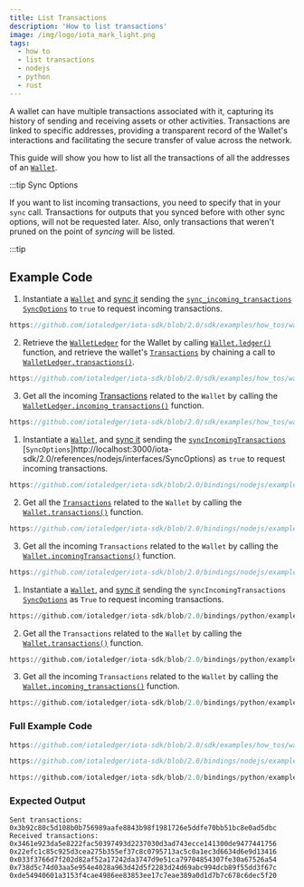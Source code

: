 ```yaml
---
title: List Transactions
description: 'How to list transactions'
image: /img/logo/iota_mark_light.png
tags:
  - how to
  - list transactions
  - nodejs
  - python
  - rust
---
```



A wallet can have multiple transactions associated with it, capturing its history of sending and receiving assets
or other activities. Transactions are linked to specific addresses, providing a transparent record of the Wallet's
interactions and facilitating the secure transfer of value across the network.

This guide will show you how to list all the transactions of all the addresses of an
[`Wallet`](../../references/nodejs/classes/Wallet.md).

:::tip Sync Options

If you want to list incoming transactions, you need to specify that in your `sync` call.
Transactions for outputs that you synced before with other sync options, will not be requested later.
Also, only transactions that weren't pruned on the point of _syncing_ will be listed.

:::tip

## Example Code

<Tabs groupId="language" queryString>
<TabItem value="rust" label="Rust">

1. Instantiate a [`Wallet`](file:///home/lucas/Documents/IOTA/iota-sdk/target/doc/iota_sdk/wallet/core/struct.Wallet.html)
    and [sync it](./check-balance.mdx) sending the [`sync_incoming_transactions`](file:///home/lucas/Documents/IOTA/iota-sdk/target/doc/iota_sdk/wallet/struct.SyncOptions.html#structfield.sync_incoming_transactions)
    [`SyncOptions`](file:///home/lucas/Documents/IOTA/iota-sdk/target/doc/iota_sdk/wallet/struct.SyncOptions.html) to `true`
    to request incoming transactions.

<div className={'hide-code-block-extras'}>

```rust reference
https://github.com/iotaledger/iota-sdk/blob/2.0/sdk/examples/how_tos/wallet/list_transactions.rs#L28-L33
```

</div>

2. Retrieve the [`WalletLedger`](file:///home/lucas/Documents/IOTA/iota-sdk/target/doc/iota_sdk/wallet/core/struct.WalletLedger.html)
    for the Wallet by calling [`Wallet.ledger()`](file:///home/lucas/Documents/IOTA/iota-sdk/target/doc/iota_sdk/wallet/core/struct.Wallet.html#method.ledger)
    function, and retrieve the wallet's [`Transactions`](file:///home/lucas/Documents/IOTA/iota-sdk/target/doc/iota_sdk/types/block/payload/signed_transaction/struct.Transaction.html)
    by chaining a call to [`WalletLedger.transactions()`](file:///home/lucas/Documents/IOTA/iota-sdk/target/doc/iota_sdk/wallet/core/struct.WalletLedger.html#method.transactions).

<div className={'hide-code-block-extras'}>

```rust reference
https://github.com/iotaledger/iota-sdk/blob/2.0/sdk/examples/how_tos/wallet/list_transactions.rs#L37-L39
```

</div>

3. Get all the incoming [Transactions](file:///home/lucas/Documents/IOTA/iota-sdk/target/doc/iota_sdk/types/block/payload/signed_transaction/struct.Transaction.html)
    related to the `Wallet` by calling the
   [`WalletLedger.incoming_transactions()`](file:///home/lucas/Documents/IOTA/iota-sdk/target/doc/iota_sdk/wallet/core/struct.WalletLedger.html#method.incoming_transactions)
   function.

<div className={'hide-code-block-extras'}>

```rust reference
https://github.com/iotaledger/iota-sdk/blob/2.0/sdk/examples/how_tos/wallet/list_transactions.rs#L43-L45
```

</div>

</TabItem>
<TabItem value="typescript-node" label="Typescript (Node.js)">

1. Instantiate a [`Wallet`](file:///home/lucas/Documents/IOTA/iota-sdk/target/doc/iota_sdk/wallet/core/struct.Wallet.html),
    and [sync it](./check-balance.mdx) sending the [`syncIncomingTransactions`](http://localhost:3000/iota-sdk/2.0/references/nodejs/interfaces/SyncOptions/#syncincomingtransactions)
    [`SyncOptions`]http://localhost:3000/iota-sdk/2.0/references/nodejs/interfaces/SyncOptions) as `true`
    to request incoming transactions.

<div className={'hide-code-block-extras'}>

```typescript reference
https://github.com/iotaledger/iota-sdk/blob/2.0/bindings/nodejs/examples/how_tos/wallet/list-transactions.ts#L24
```

</div>

2. Get all the [`Transactions`](../../references/nodejs/classes/Transaction.md)
   related to the `Wallet` by calling the
   [`Wallet.transactions()`](../../references/nodejs/classes/Wallet.md#transactions) function.

<div className={'hide-code-block-extras'}>

```typescript reference
https://github.com/iotaledger/iota-sdk/blob/2.0/bindings/nodejs/examples/how_tos/wallet/list-transactions.ts#L26-L29
```

</div>

3. Get all the incoming `Transactions` related to the `Wallet` by calling the
   [`Wallet.incomingTransactions()`](../../references/nodejs/classes/Wallet.md#incomingtransactions) function.

<div className={'hide-code-block-extras'}>

```typescript reference
https://github.com/iotaledger/iota-sdk/blob/2.0/bindings/nodejs/examples/how_tos/wallet/list-transactions.ts#L31-L35
```

</div>

</TabItem>
<TabItem value="python" label="Python">

1. Instantiate a [`Wallet`](file:///home/lucas/Documents/IOTA/iota-sdk/target/doc/iota_sdk/wallet/core/struct.Wallet.html),
    and [sync it](./check-balance.mdx) sending the `syncIncomingTransactions`
    [`SyncOptions`](http://localhost:3000/iota-sdk/2.0/references/nodejs/interfaces/SyncOptions) as `True`
    to request incoming transactions.

<div className={'hide-code-block-extras'}>

```python reference
https://github.com/iotaledger/iota-sdk/blob/2.0/bindings/python/examples/how_tos/wallet/list_transactions.py#L13
```

</div>

2. Get all the `Transactions` related to the `Wallet` by calling the
   [`Wallet.transactions()`](http://localhost:3000/iota-sdk/2.0/references/python/iota_sdk/wallet/#transactions)
   function.

<div className={'hide-code-block-extras'}>

```python reference
https://github.com/iotaledger/iota-sdk/blob/2.0/bindings/python/examples/how_tos/wallet/list_transactions.py#L16
```

</div>

3. Get all the incoming `Transactions` related to the `Wallet` by calling the
   [`Wallet.incoming_transactions()`](http://localhost:3000/iota-sdk/2.0/references/python/iota_sdk/wallet#incoming_transactions)
   function.

<div className={'hide-code-block-extras'}>

```python reference
https://github.com/iotaledger/iota-sdk/blob/2.0/bindings/python/examples/how_tos/wallet/list_transactions.py#L23
```

</div>

</TabItem>
</Tabs>

### Full Example Code

<Tabs groupId="language" queryString>
<TabItem value="rust" label="Rust">

```rust reference
https://github.com/iotaledger/iota-sdk/blob/2.0/sdk/examples/how_tos/wallet/list_transactions.rs
```

</TabItem>
<TabItem value="typescript-node" label="Typescript (Node.js)">

```typescript reference
https://github.com/iotaledger/iota-sdk/blob/2.0/bindings/nodejs/examples/how_tos/wallet/list-transactions.ts
```

</TabItem>
<TabItem value="python" label="Python">

```python reference
https://github.com/iotaledger/iota-sdk/blob/2.0/bindings/python/examples/how_tos/wallet/list_transactions.py
```

</TabItem>
</Tabs>

### Expected Output

```plaintext
Sent transactions:
0x3b92c80c5d108b0b756989aafe8843b98f1981726e5ddfe70bb51bc8e0ad5dbc
Received transactions:
0x3461e923da5e8222fac50397493d2237030d3ad743ecce141300de9477441756
0x22efc1c85c925d3cea275b355ef37c8c0795713ac5c0a1ec3d6634d6e9d13416
0x033f3766d7f202d82af52a17242da3747d9e51ca79704854307fe30a67526a54
0x738d5c74d03aa5e954e4028a963d42d5f2283d24d69abc994dcb89f55dd3f67c
0xde54940601a3153f4cae4986ee83853ee17c7eae389a0d1d7b7c678c6dec5f20
```
